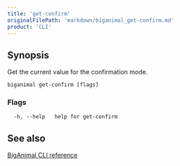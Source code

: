 ```yaml
---
title: 'get-confirm'
originalFilePath: 'markdown/biganimal_get-confirm.md'
product: 'CLI'
---
```



 ## Synopsis

Get the current value for the confirmation mode.

```
biganimal get-confirm [flags]
```

### Flags

```
  -h, --help   help for get-confirm
```

## See also

 [BigAnimal CLI reference](../cli_reference)